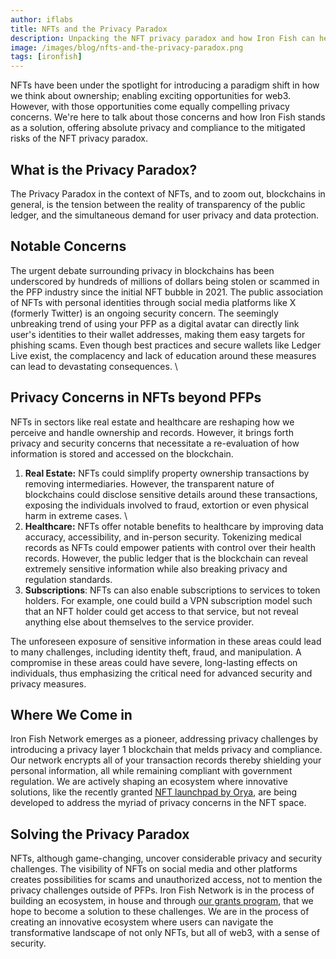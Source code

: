 ```yaml
---
author: iflabs
title: NFTs and the Privacy Paradox
description: Unpacking the NFT privacy paradox and how Iron Fish can help
image: /images/blog/nfts-and-the-privacy-paradox.png
tags: [ironfish]
---
```


NFTs have been under the spotlight for introducing a paradigm shift in how we think about ownership; enabling exciting opportunities for web3. However, with those opportunities come equally compelling privacy concerns. We're here to talk about those concerns and how Iron Fish stands as a solution, offering absolute privacy and compliance to the mitigated risks of the NFT privacy paradox. 

## What is the Privacy Paradox?

The Privacy Paradox in the context of NFTs, and to zoom out, blockchains in general, is the tension between the reality of transparency of the public ledger, and the simultaneous demand for user privacy and data protection. 

## Notable Concerns

The urgent debate surrounding privacy in blockchains has been underscored by hundreds of millions of dollars being stolen or scammed in the PFP industry since the initial NFT bubble in 2021. The public association of NFTs with personal identities through social media platforms like X (formerly Twitter) is an ongoing security concern. The seemingly unbreaking trend of using your PFP as a digital avatar can directly link user's identities to their wallet addresses, making them easy targets for phishing scams. Even though best practices and secure wallets like Ledger Live exist, the complacency and lack of education around these measures can lead to devastating consequences.  \

## Privacy Concerns in NFTs beyond PFPs

NFTs in sectors like real estate and healthcare are reshaping how we perceive and handle ownership and records. However, it brings forth privacy and security concerns that necessitate a re-evaluation of how information is stored and accessed on the blockchain.

1. **Real Estate:** NFTs could simplify property ownership transactions by removing intermediaries. However, the transparent nature of blockchains could disclose sensitive details around these transactions, exposing the individuals involved to fraud, extortion or even physical harm in extreme cases. \
2. **Healthcare:** NFTs offer notable benefits to healthcare by improving data accuracy, accessibility, and in-person security. Tokenizing medical records as NFTs could empower patients with control over their health records. However, the public ledger that is the blockchain can reveal extremely sensitive information while also breaking privacy and regulation standards.
3. **Subscriptions**: NFTs can also enable subscriptions to services to token holders. For example, one could build a VPN subscription model such that an NFT holder could get access to that service, but not reveal anything else about themselves to the service provider. 

The unforeseen exposure of sensitive information in these areas could lead to many challenges, including identity theft, fraud, and manipulation. A compromise in these areas could have severe, long-lasting effects on individuals, thus emphasizing the critical need for advanced security and privacy measures.

## Where We Come in

Iron Fish Network emerges as a pioneer, addressing privacy challenges by introducing a privacy layer 1 blockchain that melds privacy and compliance. Our network encrypts all of your transaction records thereby shielding your personal information, all while remaining compliant with government regulation. We are actively shaping an ecosystem where innovative solutions, like the recently granted [NFT launchpad by Orya](https://ironfish.network/learn/blog/2023-08-22-orya), are being developed to address the myriad of privacy concerns in the NFT space.

## Solving the Privacy Paradox

NFTs, although game-changing, uncover considerable privacy and security challenges. The visibility of NFTs on social media and other platforms creates possibilities for scams and unauthorized access, not to mention the privacy challenges outside of PFPs. Iron Fish Network is in the process of building an ecosystem, in house and through [our grants program](https://ironfish.network/community/grants), that we hope to become a solution to these challenges. We are in the process of creating an innovative ecosystem where users can navigate the transformative landscape of not only NFTs, but all of web3, with a sense of security.
